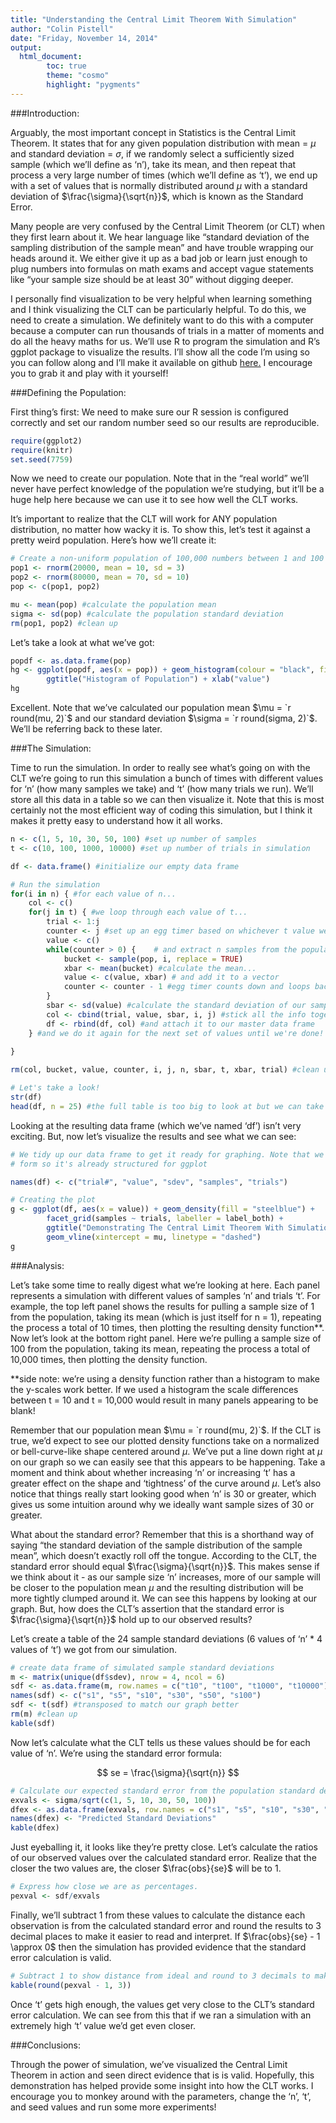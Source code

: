 ```yaml
---
title: "Understanding the Central Limit Theorem With Simulation"
author: "Colin Pistell"
date: "Friday, November 14, 2014"
output:
  html_document:
        toc: true
        theme: "cosmo"
        highlight: "pygments"
---
```


###Introduction:

Arguably, the most important concept in Statistics is the Central Limit Theorem. It states that for any given population distribution with mean = $\mu$ and standard deviation = $\sigma$, if we randomly select a sufficiently sized sample (which we'll define as 'n'), take its mean, and then repeat that process a very large number of times (which we'll define as 't'), we end up with a set of values that is normally distributed around $\mu$ with a standard deviation of $\frac{\sigma}{\sqrt{n}}$, which is known as the Standard Error.

Many people are very confused by the Central Limit Theorem (or CLT) when they first learn about it. We hear language like "standard deviation of the sampling distribution of the sample mean" and have trouble wrapping our heads around it. We either give it up as a bad job or learn just enough to plug numbers into formulas on math exams and accept vague statements like "your sample size should be at least 30" without digging deeper.

I personally find visualization to be very helpful when learning something and I think visualizing the CLT can be particularly helpful. To do this, we need to create a simulation. We definitely want to do this with a computer because a computer can run thousands of trials in a matter of moments and do all the heavy maths for us. We'll use R to program the simulation and R's ggplot package to visualize the results. I'll show all the code I'm using so you can follow along and I'll make it available on github [here.](https://github.com/JCPistell/CLT-Simulation) I encourage you to grab it and play with it yourself!

###Defining the Population:

First thing's first: We need to make sure our R session is configured correctly and set our random number seed so our results are reproducible.

```r
require(ggplot2)
require(knitr)
set.seed(7759)
```

Now we need to create our population. Note that in the "real world" we'll never have perfect knowledge of the population we're studying, but it'll be a huge help here because we can use it to see how well the CLT works.

It's important to realize that the CLT will work for ANY population distribution, no matter how wacky it is. To show this, let's test it against a pretty weird population. Here's how we'll create it:

```r
# Create a non-uniform population of 100,000 numbers between 1 and 100
pop1 <- rnorm(20000, mean = 10, sd = 3)
pop2 <- rnorm(80000, mean = 70, sd = 10)
pop <- c(pop1, pop2)

mu <- mean(pop) #calculate the population mean
sigma <- sd(pop) #calculate the population standard deviation
rm(pop1, pop2) #clean up
```

Let's take a look at what we've got:

```r
popdf <- as.data.frame(pop)
hg <- ggplot(popdf, aes(x = pop)) + geom_histogram(colour = "black", fill = "steelblue") + 
        ggtitle("Histogram of Population") + xlab("value")
hg
```

Excellent. Note that we've calculated our population mean $\mu = `r round(mu, 2)`$ and our standard deviation $\sigma = `r round(sigma, 2)`$. We'll be referring back to these later.

###The Simulation:

Time to run the simulation. In order to really see what's going on with the CLT we're going to run this simulation a bunch of times with different values for 'n' (how many samples we take) and 't' (how many trials we run). We'll store all this data in a table so we can then visualize it. Note that this is most certainly not the most efficient way of coding this simulation, but I think it makes it pretty easy to understand how it all works.

```r
n <- c(1, 5, 10, 30, 50, 100) #set up number of samples
t <- c(10, 100, 1000, 10000) #set up number of trials in simulation

df <- data.frame() #initialize our empty data frame

# Run the simulation
for(i in n) { #for each value of n...
    col <- c()
    for(j in t) { #we loop through each value of t...
        trial <- 1:j
        counter <- j #set up an egg timer based on whichever t value we're on
        value <- c()
        while(counter > 0) {    # and extract n samples from the population...
            bucket <- sample(pop, i, replace = TRUE)
            xbar <- mean(bucket) #calculate the mean...
            value <- c(value, xbar) # and add it to a vector
            counter <- counter - 1 #egg timer counts down and loops back until it hits 0
        }
        sbar <- sd(value) #calculate the standard deviation of our sample
        col <- cbind(trial, value, sbar, i, j) #stick all the info together...
        df <- rbind(df, col) #and attach it to our master data frame
    } #and we do it again for the next set of values until we're done!
    
}

rm(col, bucket, value, counter, i, j, n, sbar, t, xbar, trial) #clean up

# Let's take a look!
str(df)
head(df, n = 25) #the full table is too big to look at but we can take a peek at the first few rows.
```

Looking at the resulting data frame (which we've named 'df') isn't very exciting. But, now let's visualize the results and see what we can see:

```r
# We tidy up our data frame to get it ready for graphing. Note that we built it in "tall"
# form so it's already structured for ggplot

names(df) <- c("trial#", "value", "sdev", "samples", "trials")

# Creating the plot
g <- ggplot(df, aes(x = value)) + geom_density(fill = "steelblue") + 
        facet_grid(samples ~ trials, labeller = label_both) + 
        ggtitle("Demonstrating The Central Limit Theorem With Simulation") + 
        geom_vline(xintercept = mu, linetype = "dashed")
g
```

###Analysis:

Let's take some time to really digest what we're looking at here. Each panel represents a simulation with different values of samples 'n' and trials 't'. For example, the top left panel shows the results for pulling a sample size of 1 from the population, taking its mean (which is just itself for n = 1), repeating the process a total of 10 times, then plotting the resulting density function**. Now let's look at the bottom right panel. Here we're pulling a sample size of 100 from the population, taking its mean, repeating the process a total of 10,000 times, then plotting the density function.

**side note: we're using a density function rather than a histogram to make the y-scales work better. If we used a histogram the scale differences between t = 10 and t = 10,000 would result in many panels appearing to be blank!

Remember that our population mean $\mu = `r round(mu, 2)`$. If the CLT is true, we'd expect to see our plotted density functions take on a normalized or bell-curve-like shape centered around $\mu$. We've put a line down right at $\mu$ on our graph so we can easily see that this appears to be happening. Take a moment and think about whether increasing 'n' or increasing 't' has a greater effect on the shape and 'tightness' of the curve around $\mu$. Let's also notice that things really start looking good when 'n' is 30 or greater, which gives us some intuition around why we ideally want sample sizes of 30 or greater.

What about the standard error? Remember that this is a shorthand way of saying "the standard deviation of the sample distribution of the sample mean", which doesn't exactly roll off the tongue. According to the CLT, the standard error should equal $\frac{\sigma}{\sqrt{n}}$. This makes sense if we think about it - as our sample size 'n' increases, more of our sample will be closer to the population mean $\mu$ and the resulting distribution will be more tightly clumped around it. We can see this happens by looking at our graph. But, how does the CLT's assertion that the standard error is $\frac{\sigma}{\sqrt{n}}$ hold up to our observed results?

Let's create a table of the 24 sample standard deviations (6 values of 'n' * 4 values of 't') we got from our simulation.

```r
# create data frame of simulated sample standard deviations
m <- matrix(unique(df$sdev), nrow = 4, ncol = 6)
sdf <- as.data.frame(m, row.names = c("t10", "t100", "t1000", "t10000"))
names(sdf) <- c("s1", "s5", "s10", "s30", "s50", "s100")
sdf <- t(sdf) #transposed to match our graph better
rm(m) #clean up
kable(sdf)
```

Now let's calculate what the CLT tells us these values should be for each value of 'n'. We're using the standard error formula:

$$
se = \frac{\sigma}{\sqrt{n}}
$$

```r
# Calculate our expected standard error from the population standard deviation
exvals <- sigma/sqrt(c(1, 5, 10, 30, 50, 100))
dfex <- as.data.frame(exvals, row.names = c("s1", "s5", "s10", "s30", "s50", "s100"))
names(dfex) <- "Predicted Standard Deviations"
kable(dfex)
```

Just eyeballing it, it looks like they're pretty close. Let's calculate the ratios of our observed values over the calculated standard error. Realize that the closer the two values are, the closer $\frac{obs}{se}$ will be to 1. 

```r
# Express how close we are as percentages.
pexval <- sdf/exvals
```

Finally, we'll subtract 1 from these values to calculate the distance each observation is from the calculated standard error and round the results to 3 decimal places to make it easier to read and interpret. If $\frac{obs}{se} - 1 \approx 0$ then the simulation has provided evidence that the standard error calculation is valid.


```r
# Subtract 1 to show distance from ideal and round to 3 decimals to make it readable
kable(round(pexval - 1, 3))
```

Once 't' gets high enough, the values get very close to the CLT's standard error calculation. We can see from this that if we ran a simulation with an extremely high 't' value we'd get even closer.

###Conclusions:

Through the power of simulation, we've visualized the Central Limit Theorem in action and seen direct evidence that is is valid. Hopefully, this demonstration has helped provide some insight into how the CLT works. I encourage you to monkey around with the parameters, change the 'n', 't', and seed values and run some more experiments!
